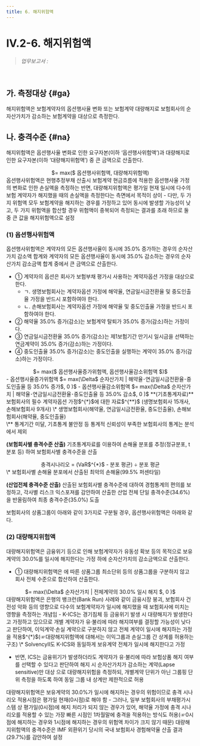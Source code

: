```yaml
---
title: 6. 해지위험액
---
```

# IV.2-6. 해지위험액

> _업무보고서 :_ <OverlayDemo id ="AI724"/>
<br/>

## 가. 측정대상 {#ga}
해지위험액은 보험계약자의 옵션행사율 변화 또는 보험계약 대량해지로 보험회사의 순자산가치가 감소하는 보험계약을 대상으로 측정한다.

## 나. 충격수준 {#na}
해지위험액은 옵션행사율 변화로 인한 요구자본(이하 ‘옵션행사위험액’)과 대량해지로 인한 요구자본(이하 ‘대량해지위험액’) 중 큰 금액으로 산출한다.

<Math>
해지위험액
<center>
 $= max($ 옵션행사위험액, 대량해지위험액)
</center>
</Math>

<Accordion  activeIndex={[]}>
<AccordionTab header="옵션행사위험액과 대량해지위험액 중 큰 값으로 설정하는 이유">
옵션행사위험액은 현행추정부채 산출시 보험계약 현금흐름에 적용한 옵션행사율 가정의 변화로 인한 손실액을 측정하는 반면, 대량해지위험액은 평가일 현재 일시에 다수의 보험 계약자가 해지했을 때의 손실액을 측정한다는 측면에서 목적이 상이
- 다만, 두 가지 위험액 모두 보험계약을 해지하는 경우를 가정하고 있어 동시에 발생할 가능성이 낮고, 두 가지 위험액을 합산할 경우 위험액이 중복되어 측정되는 결과를 초래 하므로 둘 중 큰 값을 해지위험액으로 설정
</AccordionTab>
</Accordion>

### (1) 옵션행사위험액
옵션행사위험액은 계약자의 모든 옵션행사율이 동시에 35.0% 증가하는 경우의 순자산가치 감소액 합계와 계약자의 모든 옵션행사율이 동시에 35.0% 감소하는 경우의 순자산가치 감소금액 합계 중에서 큰 금액으로 산출한다.

- ① 계약자의 옵션은 회사가 보험부채 평가시 사용하는 계약자옵션 가정을 대상으로 한다.
  - ㄱ. 생명보험회사는 계약자옵션 가정에 해약율, 연금일시금전환율 및 중도인출율 가정을 반드시 포함하여야 한다.
  - ㄴ. 손해보험회사는 계약자옵션 가정에 해약율 및 중도인출율 가정을 반드시 포함하여야 한다.
- ② 해약율 35.0% 증가(감소)는 보험계약 탈퇴가 35.0% 증가(감소)하는 가정이다.
- ③ 연금일시금전환율 35.0% 증가(감소)는 제1보험기간 만기시 일시금을 선택하는 연금계약이 35.0% 증가(감소)하는 가정이다.
- ④ 중도인출율 35.0% 증가(감소)는 중도인출을 실행하는 계약이 35.0% 증가(감소)하는 가정이다.

<Math>
옵션행사위험액
<center>
 $= max($ 옵션행사율증가위험액, 옵션행사율감소위험액 $)$
</center>
<Cmt>
- 옵션행사율증가위험액 $= max(\Delta$ 순자산가치 | 해약율･연금일시금전환율･중도인출율 등 35.0% 증가$, 0 )$
- 옵션행사율감소위험액 $= max(\Delta$ 순자산가치 | 해약율･연금일시금전환율･중도인출율 등 35.0% 감소$, 0 )$
</Cmt>
</Math>

<Accordion  activeIndex={[]}>
<AccordionTab header="옵션행사위험액의 충격수준 도출 근거">
**(기초통계자료)** 보험회사의 필수 계약자옵션 가정$^{*}$에 대한 자료$^{**}$ (생명보험회사 15개사, 손해보험회사 9개사)
  <Cmt>
  \* 생명보험회사(해약율, 연금일시금전환율, 중도인출율), 손해보험회사(해약율, 중도인출율)<br/>
  \** 통계기간 미달, 기초통계 불안정 등 통계적 신뢰성이 부족한 보험회사의 통계는 분석에서 제외
  </Cmt>

**(보험회사별 충격수준 산출)** 기초통계자료를 이용하여 손해율 분포를 추정(정규분포, t분포 등) 하여 보험회사별 충격수준을 산출
<center>
충격시나리오 = (VaR$^{*}$ - 분포 평균) ÷ 분포 평균
</center>
  <Cmt>
  \* 보험회사별 손해율 분포에서 산출된 최악의 손해율(99.5% 퍼센타일)
  </Cmt>

**(산업전체 충격수준 산출)** 산출된 보험회사별 충격수준에 대하여 경험통계의 편의를 보정하고, 각사별 리스크 익스포져를 감안하여 산출한 산업 전체 단일 충격수준(34.6%)을 반올림하여 최종 충격수준(35.0%) 도출

</AccordionTab>
<AccordionTab header="옵션행사위험액 산출 예시">
보험회사의 상품그룹이 아래와 같이 3가지로 구분될 경우, 옵션행사위험액은 아래와 같다.
<CenterImg src ="/kics/426_1.png" />
</AccordionTab>
</Accordion>


### (2) 대량해지위험액
대량해지위험액은 금융위기 등으로 인해 보험계약자가 유동성 확보 등의 목적으로 보유계약의 30.0%를 일시에 해지한다는 가정 하에 순자산가치의 감소금액으로 산출한다.
- ① 대량해지위험액은 <OverlayDemo id="421_마" />에 따른 상품그룹 최소단위 등의 상품그룹을 구분하지 않고 회사 전체 수준으로 합산하여 산출한다.

<Math>
대량해지위험액
<center>
 $= max(\Delta$ 순자산가치 | 전체계약의 30.0% 일시 해지 $, 0 )$
</center>
</Math>

<Accordion  activeIndex={[]}>
<AccordionTab header="대량해지위험액에 대해 전체계약의 30%가 일시에 해지한다고 가정하는 이유">
대량해지위험액은 은행의 뱅크런(Bank Run) 사례와 같이 금융시장 붕괴, 보험회사 건전성 악화 등의 영향으로 다수의 보험계약자가 일시에 해지했을 때 보험회사에 미치는 영향을 측정하는 개념임
- K-ICS는 경기침체 등 금융위기 발생 시 대량해지가 발생한다고 가정하고 있으므로 개별 계약자가 유·불리에 따라 해지여부를 결정할 가능성이 낮다고 판단하여, 이익계약·손실 계약으로 구분하지 않고 전체 계약이 일시에 해지하는 가정을 적용$^{*}$(☞대량해지위험액에 대해서는 이익그룹과 손실그룹 간 상계를 허용하는 구조)
  <Cmt>
  \* SolvencyII도 K-ICS와 동일하게 보유계약 전체가 일시에 해지한다고 가정
  </Cmt>

- 반면, ICS는 금융위기가 발생하더라도 계약자가 유·불리에 따라 보험상품 해지 여부를 선택할 수 있다고 판단하여 해지 시 순자산가치가 감소하는 계약(Lapse sensitive)만 대상 으로 대량해지위험을 측정하되, 개별계약 단위가 아닌 그룹핑 단위 측정을 하도록 하여 동일 그룹 내 상계만 제한적으로 허용
</AccordionTab>
<AccordionTab header="대량해지위험액의 충격 시나리오 적용시점">
대량해지위험액은 보유계약의 30.0%가 일시에 해지하는 경우의 위험이므로 충격 시나리오 적용시점은 평가일 현재(0시점)로 해야 함
- 그러나, 일부 보험회사의 부채평가시스템 상 평가일(0시점)에 해지 처리가 되지 않는 경우가 있어, 해약율 가정에 충격 시나리오를 적용할 수 있는 가장 빠른 시점인 1차월말에 충격을 적용하는 방식도 허용(☞0시점에 해지하는 경우와 1시점에 해지하는 경우의 위험액 차이가 크지 않기 때문)
</AccordionTab>
<AccordionTab header="대량해지위험액의 충격수준 도출 근거">
대량해지위험액의 충격수준은 IMF 외환위기 당시의 국내 보험회사 경험해약율 산출 결과 (29.7%)를 감안하여 설정
</AccordionTab>
</Accordion>
